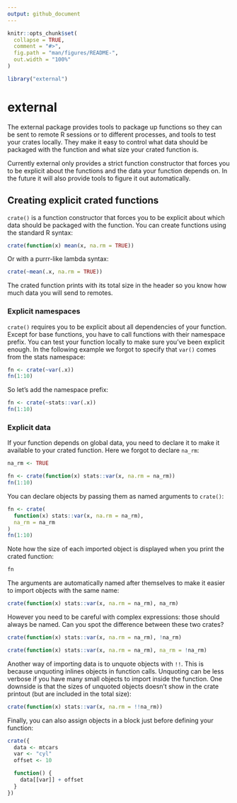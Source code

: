 ```yaml
---
output: github_document
---
```


<!-- README.md is generated from README.Rmd. Please edit that file -->

```r
knitr::opts_chunk$set(
  collapse = TRUE,
  comment = "#>",
  fig.path = "man/figures/README-",
  out.width = "100%"
)

library("external")
```

# external

The external package provides tools to package up functions so they can be sent to remote R sessions or to different processes, and tools to test your crates locally. They make it easy to control what data should be packaged with the function and what size your crated function is.

Currently external only provides a strict function constructor that forces you to be explicit about the functions and the data your function depends on. In the future it will also provide tools to figure it out automatically.


## Creating explicit crated functions

`crate()` is a function constructor that forces you to be explicit about which data should be packaged with the function. You can create functions using the standard R syntax:

```r
crate(function(x) mean(x, na.rm = TRUE))
```

Or with a purrr-like lambda syntax:

```r
crate(~mean(.x, na.rm = TRUE))
```

The crated function prints with its total size in the header so you know how much data you will send to remotes.


### Explicit namespaces

`crate()` requires you to be explicit about all dependencies of your function. Except for base functions, you have to call functions with their namespace prefix. You can test your function locally to make sure you've been explicit enough. In the following example we forgot to specify that `var()` comes from the stats namespace:

```r
fn <- crate(~var(.x))
fn(1:10)
```

So let's add the namespace prefix:

```r
fn <- crate(~stats::var(.x))
fn(1:10)
```


### Explicit data

If your function depends on global data, you need to declare it to make it available to your crated function. Here we forgot to declare `na_rm`:

```r
na_rm <- TRUE

fn <- crate(function(x) stats::var(x, na.rm = na_rm))
fn(1:10)
```

You can declare objects by passing them as named arguments to `crate()`:

```r
fn <- crate(
  function(x) stats::var(x, na.rm = na_rm),
  na_rm = na_rm
)
fn(1:10)
```

Note how the size of each imported object is displayed when you print the crated function:

```r
fn
```

The arguments are automatically named after themselves to make it easier to import objects with the same name:

```r
crate(function(x) stats::var(x, na.rm = na_rm), na_rm)
```

However you need to be careful with complex expressions: those should always be named. Can you spot the difference between these two crates?

```r
crate(function(x) stats::var(x, na.rm = na_rm), !na_rm)

crate(function(x) stats::var(x, na.rm = na_rm), na_rm = !na_rm)
```

Another way of importing data is to unquote objects with `!!`. This is because unquoting inlines objects in function calls. Unquoting can be less verbose if you have many small objects to import inside the function. One downside is that the sizes of unquoted objects doesn't show in the crate printout (but are included in the total size):

```r
crate(function(x) stats::var(x, na.rm = !!na_rm))
```

Finally, you can also assign objects in a block just before defining your function:

```r
crate({
  data <- mtcars
  var <- "cyl"
  offset <- 10

  function() {
    data[[var]] + offset
  }
})
```
